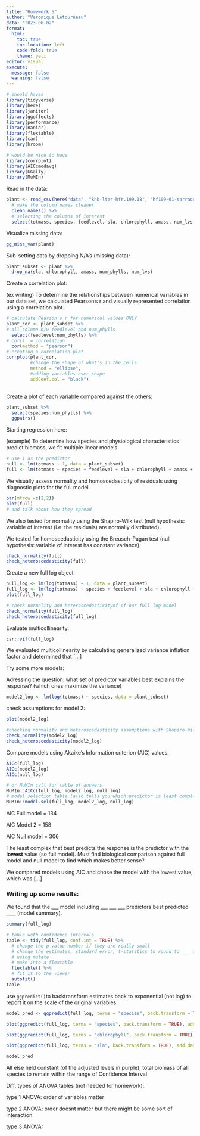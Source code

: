 ```yaml
---
title: "Homework 5"
author: "Veronique Letourneau"
data: "2023-06-02"
format: 
  html:
    toc: true
    toc-location: left
    code-fold: true
    theme: yeti 
editor: visual
execute: 
  message: false
  warning: false
---
```


```r
# should haves
library(tidyverse)
library(here)
library(janitor)
library(ggeffects)
library(performance)
library(naniar) 
library(flextable) 
library(car)
library(broom)

# would be nice to have
library(corrplot)
library(AICcmodavg)
library(GGally)
library(MuMIn)


```

Read in the data:

```r
plant <- read_csv(here("data", "knb-lter-hfr.109.18", "hf109-01-sarracenia.csv")) %>% 
  # make the column names cleaner
  clean_names() %>% 
  # selecting the columns of interest
  select(totmass, species, feedlevel, sla, chlorophyll, amass, num_lvs, num_phylls)
```

Visualize missing data:

```r
gg_miss_var(plant)
```

Sub-setting data by dropping N/A's (missing data):

```r
plant_subset <- plant %>% 
  drop_na(sla, chlorophyll, amass, num_phylls, num_lvs)
```

Create a correlation plot:

(ex writing) To determine the relationships between numerical variables in our data set, we calculated Pearson's r and visually represented correlation using a correlation plot.

```r
# calculate Pearson's r for numerical values ONLY
plant_cor <- plant_subset %>% 
# all column b/w feedlevel and num_phylls
  select(feedlevel:num_phylls) %>% 
# cor()  = correlation
  cor(method = "pearson")
# creating a correlation plot
corrplot(plant_cor, 
         #change the shape of what's in the cells 
         method = "ellipse",
         #adding variables over shape 
         addCoef.col = "black")
  
```

Create a plot of each variable compared against the others:

```r
plant_subset %>% 
  select(species:num_phylls) %>% 
  ggpairs()
```

Starting regression here:

(example) To determine how species and physiological characteristics predict biomass, we fit multiple linear models.

```r
# use 1 as the predictor
null <- lm(totmass ~ 1, data = plant_subset)
full <- lm(totmass ~ species + feedlevel + sla + chlorophyll + amass + num_lvs + num_phylls, data = plant_subset )
```

We visually assess normality and homoscedasticity of residuals using diagnostic plots for the full model.

```r
par(mfrow =c(2,2))
plot(full)
# and talk about how they spread
```

We also tested for normality using the Shapiro-Wilk test (null hypothesis: variable of interest (i.e. the residuals) are normally distributed).

We tested for homoscedasticity using the Breusch-Pagan test (null hypothesis: variable of interest has constant variance).

```r
check_normality(full)
check_heteroscedasticity(full)
```

Create a new full log object

```r
null_log <- lm(log(totmass) ~ 1, data = plant_subset)
full_log <- lm(log(totmass) ~ species + feedlevel + sla + chlorophyll + amass + num_lvs + num_phylls, data = plant_subset)
plot(full_log)

# check normality and heteroscedasticityof of our full log model
check_normality(full_log)
check_heteroscedasticity(full_log)
```

Evaluate multicollinearity:

```r
car::vif(full_log)
```

We evaluated multicollinearity by calculating generalized variance inflation factor and determined that \[...\]

Try some more models:

Adressing the question: what set of predictor variables best explains the response? (which ones maximize the variance)

```r
model2_log <- lm(log(totmass) ~ species, data = plant_subset)
```

check assumptions for model 2:

```r
plot(model2_log)

#checking normality and heteroscedasticity assumptions with Shapiro-Wilk
check_normality(model2_log)
check_heteroscedasticity(model2_log)
```

Compare models using Akaike's Information criterion (AIC) values:

```r
AICc(full_log)
AICc(model2_log)
AICc(null_log)

# or MuMIn call for table of answers
MuMIn::AICc(full_log, model2_log, null_log)
# model selection table (also tells you which predictor is least complex *and lower*)
MuMIn::model.sel(full_log, model2_log, null_log)
```

AIC Full model = 134

AIC Model 2 = 158

AIC Null model = 306

The least complex that best predicts the response is the predictor with the **lowest** value (so full model). Must find biological comparison against full model and null model to find which makes better sense?

We compared models using AIC and chose the model with the lowest value, which was \[...\]

### Writing up some results:

We found that the \_\_\_ model including \_\_\_ \_\_\_ \_\_\_ predictors best predicted \_\_\_\_ (model summary).

```r
summary(full_log)

# table woth confidence intervals 
table <- tidy(full_log, conf.int = TRUE) %>% 
  # change the p-value number if they are really small
  # change the estimates, standard error, t-statstics to round to ___ digits
  # using mutate
  # make into a flextable
  flextable() %>% 
  # fit it to the viewer
  autofit()
table
```

use `ggpredict()`to backtransform estimates back to exponential (not log) to report it on the scale of the original variables:

```r
model_pred <- ggpredict(full_log, terms = "species", back.transform = TRUE)

plot(ggpredict(full_log, terms = "species", back.transform = TRUE), add.data = TRUE)

plot(ggpredict(full_log, terms = "chlorophyll", back.transform = TRUE), add.data = TRUE)

plot(ggpredict(full_log, terms = "sla", back.transform = TRUE), add.data = TRUE)

model_pred
```

All else held constant (of the adjusted levels in purple), total biomass of all species to remain within the range of Confidence Interval

Diff. types of ANOVA tables (not needed for homework):

type 1 ANOVA: order of variables matter

type 2 ANOVA: order doesnt matter but there might be some sort of interaction

type 3 ANOVA:
